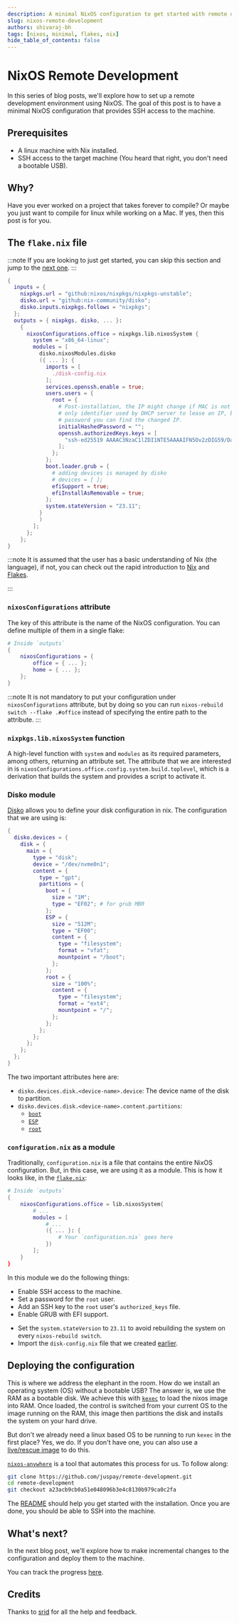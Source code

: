 ```yaml
---
description: A minimal NixOS configuration to get started with remote development.
slug: nixos-remote-development
authors: shivaraj-bh
tags: [nixos, minimal, flakes, nix]
hide_table_of_contents: false
---
```


# NixOS Remote Development

In this series of blog posts, we'll explore how to set up a remote development environment using NixOS. The goal of this post is to have a minimal NixOS configuration that provides SSH access to the machine.

## Prerequisites

- A linux machine with Nix installed.
- SSH access to the target machine (You heard that right, you don't need a bootable USB).

## Why?

Have you ever worked on a project that takes forever to compile? Or maybe you just want to compile for linux while working on a Mac. If yes, then this post is for you.


## The `flake.nix` file

:::note
If you are looking to just get started, you can skip this section and jump to the [next one](#deploying-the-configuration).
:::

```nix title="flake.nix"
{
  inputs = {
    nixpkgs.url = "github:nixos/nixpkgs/nixpkgs-unstable";
    disko.url = "github:nix-community/disko";
    disko.inputs.nixpkgs.follows = "nixpkgs";
  };
  outputs = { nixpkgs, disko, ... }:
    {
      nixosConfigurations.office = nixpkgs.lib.nixosSystem {
        system = "x86_64-linux";
        modules = [
          disko.nixosModules.disko
          ({ ... }: {
            imports = [
              ./disk-config.nix
            ];
            services.openssh.enable = true;
            users.users = {
              root = {
                # Post-installation, the IP might change if MAC is not the
                # only identifier used by DHCP server to lease an IP, by setting a
                # password you can find the changed IP.
                initialHashedPassword = "";
                openssh.authorizedKeys.keys = [
                  "ssh-ed25519 AAAAC3NzaC1lZDI1NTE5AAAAIFN5Ov2zDIG59/DaYKjT0sMWIY15er1DZCT9SIak07vK"
                ];
              };
            };
            boot.loader.grub = {
              # adding devices is managed by disko
              # devices = [ ];
              efiSupport = true;
              efiInstallAsRemovable = true;
            };
            system.stateVersion = "23.11";
          }
          )
        ];
      };
    };
}
```

:::note
It is assumed that the user has a basic understanding of Nix (the language), if not, you can check out the rapid introduction to [Nix] and [Flakes].

[Nix]: /nix-rapid
[Flakes]: /nix-rapid#flakes
:::

### `nixosConfigurations` attribute

The key of this attribute is the name of the NixOS configuration. You can define multiple of them in a single flake:
```nix
# Inside `outputs`
{
    nixosConfigurations = {
        office = { ... };
        home = { ... };
    };
}
```

:::note
It is not mandatory to put your configuration under `nixosConfigurations` attribute, but by doing so you can run `nixos-rebuild switch --flake .#office` instead of specifying the entire path to the attribute.
:::

### `nixpkgs.lib.nixosSystem` function

A high-level function with `system` and `modules` as its required parameters, among others, returning an attribute set. The attribute that we are interested in is `nixosConfigurations.office.config.system.build.toplevel`, which is a derivation that builds the system and provides a script to activate it.

### Disko module

[Disko](https://github.com/nix-community/disko) allows you to define your disk configuration in nix. The configuration that we are using is:
```nix title="disk-config.nix"
{
  disko.devices = {
    disk = {
      main = {
        type = "disk";
        device = "/dev/nvme0n1";
        content = {
          type = "gpt";
          partitions = {
            boot = {
              size = "1M";
              type = "EF02"; # for grub MBR
            };
            ESP = {
              size = "512M";
              type = "EF00";
              content = {
                type = "filesystem";
                format = "vfat";
                mountpoint = "/boot";
              };
            };
            root = {
              size = "100%";
              content = {
                type = "filesystem";
                format = "ext4";
                mountpoint = "/";
              };
            };
          };
        };
      };
    };
  };
}
```

The two important attributes here are:
- `disko.devices.disk.<device-name>.device`: The device name of the disk to partition.
- `disko.devices.disk.<device-name>.content.partitions`:
    <!-- Is the boot partition necessary? -->
    - [`boot`](https://en.wikipedia.org/wiki/BIOS_boot_partition)
    - [`ESP`](https://en.wikipedia.org/wiki/EFI_system_partition)
    - [`root`](https://en.wikipedia.org/wiki/Root_directory)

### `configuration.nix` as a module

Traditionally, `configuration.nix` is a file that contains the entire NixOS configuration. But, in this case, we are using it as a module. This is how it looks like, in the [`flake.nix`](#the-flake.nix-file):
```nix
# Inside `outputs`
{
    nixosConfigurations.office = lib.nixosSystem{
        # ...
        modules = [
            # ...
            ({ ... }: {
                # Your `configuration.nix` goes here
            })
        ];
    }
}
```

In this module we do the following things:
- Enable SSH access to the machine.
- Set a password for the `root` user.
- Add an SSH key to the `root` user's `authorized_keys` file.
- Enable GRUB with EFI support.
<!-- Verify the point below -->
- Set the `system.stateVersion` to `23.11` to avoid rebuilding the system on every `nixos-rebuild switch`.
- Import the `disk-config.nix` file that we created [earlier](#disko-module).

## Deploying the configuration

This is where we address the elephant in the room. How do we install an operating system (OS) without a bootable USB? The answer is, we use the RAM as a bootable disk. We achieve this with [`kexec`](https://en.wikipedia.org/wiki/Kexec) to load the nixos image into RAM. Once loaded, the control is switched from your current OS to the image running on the RAM, this image then partitions the disk and installs the system on your hard drive.

But don't we already need a linux based OS to be running to run `kexec` in the first place? Yes, we do. If you don't have one, you can also use a [live/rescue image](https://en.wikipedia.org/wiki/Live_USB) to do this.

[`nixos-anywhere`](https://github.com/nix-community/nixos-anywhere) is a tool that automates this process for us. To follow along:
```sh
git clone https://github.com/juspay/remote-development.git
cd remote-development
git checkout a23acb9cb0a51e048096b3e4c8130b979ca0c2fa
```

The [README](https://github.com/juspay/remote-development/blob/a23acb9cb0a51e048096b3e4c8130b979ca0c2fa/README.md) should help you get started with the installation. Once you are done, you should be able to SSH into the machine.

## What's next?

In the next blog post, we'll explore how to make incremental changes to the configuration and deploy them to the machine.

You can track the progress [here](https://github.com/juspay/remote-development/issues/2).

## Credits

Thanks to [srid](https://srid.ca/) for all the help and feedback.
